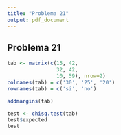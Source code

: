 ```yaml
---
title: "Problema 21"
output: pdf_document
---
```


## Problema 21

```r
tab <- matrix(c(15, 42,
                32, 42,
                10, 59), nrow=2)
colnames(tab) = c('30', '25', '20')
rownames(tab) = c('si', 'no')
```

```r
addmargins(tab)
```

```r
test <- chisq.test(tab)
test$expected
test
```